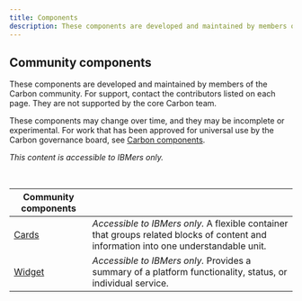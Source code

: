 ```yaml
---
title: Components
description: These components are developed and maintained by members of the Carbon community.
---
```


## Community components

These components are developed and maintained by members of the Carbon community. For support, contact the contributors listed on each page. They are not supported by the core Carbon team.

These components may change over time, and they may be incomplete or experimental. For work that has been approved for universal use by the Carbon governance board, see [Carbon components](/components/overview).

_This content is accessible to IBMers only._

<br />

| Community components                                                           |                                                                                                                                       |
| ------------------------------------------------------------------------------ | ------------------------------------------------------------------------------------------------------------------------------------- |
| [Cards](https://pages.github.ibm.com/cdai-design/pal/components/card/usage)    | _Accessible to IBMers only._ A flexible container that groups related blocks of content and information into one understandable unit. |
| [Widget](https://pages.github.ibm.com/cdai-design/pal/components/widget/usage) | _Accessible to IBMers only._ Provides a summary of a platform functionality, status, or individual service.                           |
